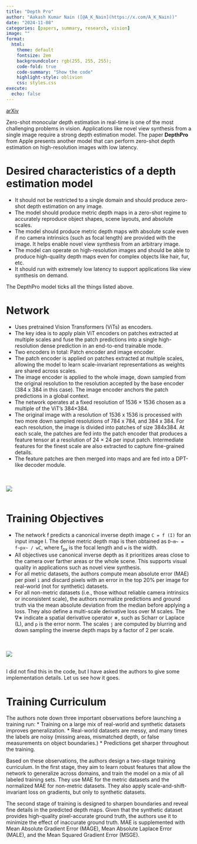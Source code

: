 ```yaml
---
title: "Depth Pro"
author: "Aakash Kumar Nain ([@A_K_Nain](https://x.com/A_K_Nain))"
date: "2024-11-08"
categories: [papers, summary, research, vision]
image: ""
format:
  html:
    theme: default
    fontsize: 2em
    backgroundcolor: rgb(255, 255, 255);
    code-fold: true
    code-summary: "Show the code"
    highlight-style: oblivion
    css: styles.css
execute: 
  echo: false
---
```


[arXiv](https://arxiv.org/abs/2410.02073)<br>


Zero-shot monocular depth estimation in real-time is one of the most challenging problems in vision.
Applications like novel view synthesis from a single image require a strong depth estimation model.
The paper **DepthPro** from Apple presents another model that can perform zero-shot depth estimation on
high-resolution images with low latency.


# Desired characteristics of a depth estimation model

* It should not be restricted to a single domain and should produce zero-shot depth estimation on any
image.
* The model should produce metric depth maps in a zero-shot regime to accurately reproduce object shapes,
scene layouts, and absolute scales.
* The model should produce metric depth maps with absolute scale even if no camera intrinsics
(such as focal length) are provided with the image. It helps enable novel view synthesis from an
arbitrary image.
* The model can operate on high-resolution images and should be able to produce high-quality depth
maps even for complex objects like hair, fur, etc.
* It should run with extremely low latency to support applications like view synthesis on demand.

The DepthPro model ticks all the things listed above. <br>


# Network

* Uses pretrained Vision Transformers (ViTs) as encoders.
* The key idea is to apply plain ViT encoders on patches extracted at multiple scales and fuse the patch
predictions into a single high-resolution dense prediction in an end-to-end trainable mode.
* Two encoders in total: Patch encoder and image encoder.
* The patch encoder is applied on patches extracted at multiple scales, allowing the model to learn
scale-invariant representations as weights are shared across scales.
* The image encoder is applied to the whole image, down sampled from the original resolution to the
resolution accepted by the base encoder (384 x 384 in this case). The image encoder anchors the patch
predictions in a global context.
* The network operates at a fixed resolution of 1536 × 1536 chosen as a multiple of the ViT’s 384×384.
* The original image with a resolution of 1536 x 1536 is processed with two more down sampled resolutions
of 784 x 784, and 384 x 384. For each resolution, the image is divided into patches of size 384x384.
At each scale, the patches are fed into the patch encoder that produces a feature tensor at a resolution
of 24 × 24 per input patch. Intermediate features for the finest scale are also extracted to capture
fine-grained details.
* The feature patches are then merged into maps and are fed into a DPT-like decoder module.

<br><br>
![](../paper_screenshots/depth_pro/1.png)
<br><br>

# Training Objectives

* The network f predicts a canonical inverse depth image `C = f (I)` for an input image I. The dense
metric depth map is then obtained as `D~m~ = f~px~ / wC`, where f~px~ is the focal length and `w` is the
width.
* All objectives use canonical inverse depth as it prioritizes areas close to the camera over farther
areas or the whole scene. This supports visual quality in applications such as novel view synthesis.
* For all metric datasets, the authors compute mean absolute error (MAE) per pixel `i` and discard pixels
with an error in the top 20% per image for real-world (not for synthetic) datasets.
* For all non-metric datasets (i.e., those without reliable camera intrinsics or inconsistent scale),
the authors normalize predictions and ground truth via the mean absolute deviation from the median before
applying a loss. They also define a multi-scale derivative loss over M scales. The ∇∗ indicate a spatial
derivative operator ∗, such as Scharr or Laplace (L), and `p` is the error norm. The scales `j` are
computed by blurring and down sampling the inverse depth maps by a factor of 2 per scale.

<br><br>
![](../paper_screenshots/depth_pro/2.png)
<br><br>

I did not find this in the code, but I have asked the authors to give some implementation details.
Let us see how it goes. <br>


# Training Curriculum

The authors note down three important observations before launching a training run:
* Training on a large mix of real-world and synthetic datasets improves generalization.
* Real-world datasets are messy, and many times the labels are noisy (missing areas, mismatched depth,
or false measurements on object boundaries.)
* Predictions get sharper throughout the training.


Based on these observations, the authors design a two-stage training curriculum. In the first stage,
they aim to learn robust features that allow the network to generalize across domains, and train the
model on a mix of all labeled training sets. They use MAE for the metric datasets and the normalized MAE
for non-metric datasets. They also apply scale-and-shift-invariant loss on gradients, but only to
synthetic datasets.


The second stage of training is designed to sharpen boundaries and reveal fine details in the predicted
depth maps. Given that the synthetic dataset provides high-quality pixel-accurate ground truth, the
authors use it to minimize the effect of inaccurate ground truth. MAE is supplemented with Mean
Absolute Gradient Error (MAGE), Mean Absolute Laplace Error (MALE), and the Mean Squared Gradient Error
(MSGE).

<br>




